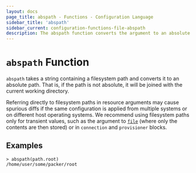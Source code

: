 ```yaml
---
layout: docs
page_title: abspath - Functions - Configuration Language
sidebar_title: 'abspath'
sidebar_current: configuration-functions-file-abspath
description: The abspath function converts the argument to an absolute filesystem path.
---
```


# `abspath` Function

`abspath` takes a string containing a filesystem path and converts it
to an absolute path. That is, if the path is not absolute, it will be joined
with the current working directory.

Referring directly to filesystem paths in resource arguments may cause
spurious diffs if the same configuration is applied from multiple systems or on
different host operating systems. We recommend using filesystem paths only
for transient values, such as the argument to [`file`](./file) (where
only the contents are then stored) or in `connection` and `provisioner` blocks.

## Examples

```shell
> abspath(path.root)
/home/user/some/packer/root
```
